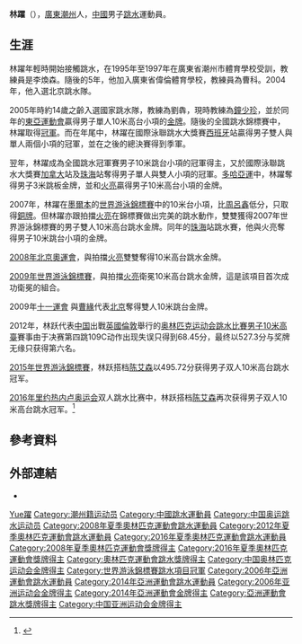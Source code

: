 {{noteTA|G1=Aquatics}}
{{Infobox sportsperson
|image       = Diving at the 2016 Summer Olympics – Men's synchronized 10 metre platform 3.jpg
|caption     = 与[[陈艾森|陈艾森]]于[[2016年夏季奥林匹克运动会|2016年里约奥运会]]
|name        = 林跃
|nickname    =
|birth_date  = {{birth_date_and_age|1991|7|24}}<ref name="伦敦奥运">{{cite web|title=2012伦敦奥运会中国体育代表团成员名录 - 林跃|url=http://2012teamchina.olympic.cn/index.php/personview/persons/16018|access-date=2012-07-20|archive-date=2020-11-05|archive-url=https://web.archive.org/web/20201105213924/http://2012teamchina.olympic.cn/index.php/personview/persons/16018|dead-url=no}}{{zh-cn}}</ref>
|birth_place = {{CHN}}[[广东省|广东省]][[潮州市|潮州市]]
|residence   = 
|height      = {{height|m=1.63}}<ref name="伦敦奥运"/>
|weight      = {{weight|kg=53}}<ref name="伦敦奥运"/>
|retired     =
|country       = {{CHN}}
|sport         = [[跳水|跳水]]
|event         = 10米台、双人10米台
|rank          =
|club          =
|collegeteam   =
|partner       = 
|former_partner = [[火亮|火亮]]、[[陈艾森|陈艾森]]
|coach         =
|medaltemplates= <!-- see [[Template:MedalRelatedTemplates|Template:MedalRelatedTemplates]] -->
{{MedalSport | 男子[[跳水|跳水]]}}
{{MedalCountry | {{CHN}}}}
{{MedalCompetition|[[奧林匹克運動會|奧林匹克運動會]]}}
{{MedalGold  | [[2008年夏季奧林匹克運動會|2008年 北京]] |[[2008年夏季奧林匹克運動會跳水比賽|雙人10米高台]]}}
{{MedalGold  | [[2016年夏季奧林匹克運動會|2016年 里约热内卢]] |[[2016年夏季奧林匹克運動會跳水男子雙人10米高台比賽|雙人10米高台]]}}
{{MedalCompetition|[[世界游泳錦標賽|世界錦標賽]]}}
{{MedalBronze| [[2007年世界游泳錦標賽|2007年 墨爾本]] | 10米高台}}
{{MedalGold  | [[2007年世界游泳錦標賽|2007年 墨爾本]] |雙人10米高台}}
{{MedalGold  | [[2009年世界游泳錦標賽|2009年 羅馬]] |雙人10米高台}}
{{MedalGold  | [[2015年世界游泳錦標賽|2015年 喀山]] |雙人10米高台}}
{{MedalCompetition|[[跳水世界盃|跳水世界盃]]}}
{{MedalSilver|[[2006年跳水世界盃|2006年 常熟]] | 10米高台}}
{{MedalGold  |[[2006年跳水世界盃|2006年 常熟]] | 雙人10米高台}}
{{MedalGold  |[[2008年跳水世界盃|2008年 北京]] | 雙人10米高台}}
{{MedalGold  |[[2014年跳水世界盃|2014年 上海]] | 雙人3米跳板}}
{{MedalGold  |[[2014年跳水世界盃|2014年 上海]] | 雙人10米高台}}
{{MedalCompetition|[[亞洲運動會|亞洲運動會]]}}
{{MedalGold  | [[2006年亞洲運動會|2006年多哈]] | 10米高台}} 
{{MedalGold  | [[2006年亞洲運動會|2006年多哈]] |雙人10米高台}}
}}
'''林躍'''（{{bd|1991年|7月24日|catIdx=Lin Yue}}），[[廣東|廣東]][[潮州|潮州]]人，[[中華人民共和國|中國]]男子[[跳水|跳水]]運動員。

==生涯==
林躍年輕時開始接觸跳水，在1995年至1997年在廣東省潮州市體育學校受訓，教練員是李煥森。隨後的5年，他加入廣東省偉倫體育學校，教練員為曹科。2004年，他入選北京跳水隊。

2005年時約14歲之齡入選國家跳水隊，教練為劉犇，現時教練為[[鐘少珍|鐘少珍]]，並於同年的[[2005年東亞運動會|東亞運動會]]贏得男子單人10米高台小項的[[金牌|金牌]]。隨後的全國跳水錦標賽中，林躍取得[[冠軍|冠軍]]。而在年尾中，林躍在國際泳聯跳水大獎賽[[西班牙|西班牙]]站贏得男子雙人與單人兩個小項的冠軍，並在之後的總決賽得到季軍。

翌年，林躍成為全國跳水冠軍賽男子10米跳台小項的冠軍得主，又於國際泳聯跳水大獎賽[[加拿大|加拿大]]站及[[珠海|珠海]]站奪得男子單人與雙人小項的冠軍。[[2006年亞洲運動會|多哈亞運]]中，林躍奪得男子3米跳板金牌，並和[[火亮|火亮]]贏得男子10米高台小項的金牌。

2007年，林躍在[[墨爾本|墨爾本]]的[[2007年世界游泳錦標賽|世界游泳錦標賽]]中的10米台小項，比[[周呂鑫|周呂鑫]]低分，只取得[[銅牌|銅牌]]。但林躍亦跟拍擋[[火亮|火亮]]在錦標賽做出完美的跳水動作，雙雙獲得2007年世界游泳錦標賽的男子雙人10米高台跳水金牌。同年的[[珠海|珠海]]站跳水賽，他與火亮奪得男子10米跳台小項的金牌。

[[2008年北京奧運會|2008年北京奧運會]]，與拍擋[[火亮|火亮]]雙雙奪得10米高台跳水金牌。

[[2009年世界游泳錦標賽|2009年世界游泳錦標賽]]，與拍擋[[火亮|火亮]]衛冕10米高台跳水金牌，這是該項目首次成功衛冕的組合。

2009年[[中華人民共和國第十一屆全運會跳水比賽|十一運會]] 與[[曹緣|曹緣]]代表[[北京|北京]]奪得雙人10米跳台金牌。

2012年，林跃代表[[2012年夏季奥林匹克运动会中国代表团|中国]]出戰[[英國|英國]][[倫敦|倫敦]]舉行的[[2012年夏季奥林匹克运动会|奥林匹克运动会]][[2012年夏季奧林匹克運動會跳水比賽|跳水比賽]][[2012年夏季奧林匹克運動會跳水比賽－男子10米高臺|男子10米高臺]]賽事由于决赛第四跳109C动作出现失误只得到68.45分，最终以527.3分与奖牌无缘只获得第六名。

[[2015年世界游泳錦標賽|2015年世界游泳錦標賽]]，林跃搭档[[陈艾森|陈艾森]]以495.72分获得男子双人10米高台跳水冠军。

[[2016年里约热内卢奥运会|2016年里约热内卢奥运会]]双人跳水比赛中，林跃搭档[[陈艾森|陈艾森]]再次获得男子双人10米高台跳水冠军。<ref >{{cite web |url=http://sports.btime.com/others/20160821/n396455.shtml |language= |title=24金！陈艾森摘男子10米台跳水金牌 |publisher=北京时间体育 |date=2016-08-21 |accessdate= |archive-url=https://web.archive.org/web/20160822194156/http://sports.btime.com/others/20160821/n396455.shtml |archive-date=2016-08-22 |dead-url=yes }}</ref>

== 參考資料 ==
{{Reflist}}

== 外部連結 ==
* {{Sinaweibo|3927931816}}

{{奥林匹克运动会跳水男子双人10米跳台冠军}}
{{世界游泳錦標賽跳水項目－男子雙人10米高臺冠軍}}
{{亚洲运动会跳水比赛男子10米跳台冠军}}
{{亚洲运动会跳水比赛男子双人10米跳台冠军}}
{{亚洲运动会跳水比赛男子双人3米跳板冠军}}

{{Authority control}}
{{DEFAULTSORT:Lin Yue}}
[[Category:林姓|Yue躍]]
[[Category:潮州籍运动员|Category:潮州籍运动员]]
[[Category:中國跳水運動員|Category:中國跳水運動員]]
[[Category:中国奥运跳水运动员|Category:中国奥运跳水运动员]]
[[Category:2008年夏季奧林匹克運動會跳水運動員|Category:2008年夏季奧林匹克運動會跳水運動員]]
[[Category:2012年夏季奧林匹克運動會跳水運動員|Category:2012年夏季奧林匹克運動會跳水運動員]]
[[Category:2016年夏季奧林匹克運動會跳水運動員|Category:2016年夏季奧林匹克運動會跳水運動員]]
[[Category:2008年夏季奧林匹克運動會獎牌得主|Category:2008年夏季奧林匹克運動會獎牌得主]]
[[Category:2016年夏季奧林匹克運動會獎牌得主|Category:2016年夏季奧林匹克運動會獎牌得主]]
[[Category:奧林匹克運動會跳水獎牌得主|Category:奧林匹克運動會跳水獎牌得主]]
[[Category:中国奥林匹克运动会金牌得主|Category:中国奥林匹克运动会金牌得主]]
[[Category:世界游泳錦標賽跳水項目冠軍|Category:世界游泳錦標賽跳水項目冠軍]]
[[Category:2006年亞洲運動會跳水運動員|Category:2006年亞洲運動會跳水運動員]]
[[Category:2014年亞洲運動會跳水運動員|Category:2014年亞洲運動會跳水運動員]]
[[Category:2006年亚洲运动会金牌得主|Category:2006年亚洲运动会金牌得主]]
[[Category:2014年亞洲運動會金牌得主|Category:2014年亞洲運動會金牌得主]]
[[Category:亞洲運動會跳水獎牌得主|Category:亞洲運動會跳水獎牌得主]]
[[Category:中国亚洲运动会金牌得主|Category:中国亚洲运动会金牌得主]]